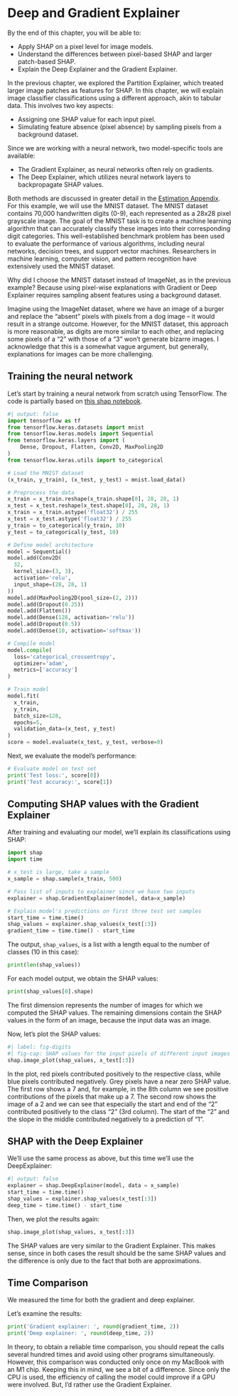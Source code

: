 # Deep and Gradient Explainer {#image-deep-explainer}


::: {.callout-tip appearance="simple"}

By the end of this chapter, you will be able to:

- Apply SHAP on a pixel level for image models.
- Understand the differences between pixel-based SHAP and larger patch-based SHAP.
- Explain the Deep Explainer and the Gradient Explainer.

:::

In the previous chapter, we explored the Partition Explainer, which treated larger image patches as features for SHAP.
In this chapter, we will explain image classifier classifications using a different approach, akin to tabular data.
This involves two key aspects:

- Assigning one SHAP value for each input pixel.
- Simulating feature absence (pixel absence) by sampling pixels from a background dataset.

Since we are working with a neural network, two model-specific tools are available:

- The Gradient Explainer, as neural networks often rely on gradients.
- The Deep Explainer, which utilizes neural network layers to backpropagate SHAP values.

Both methods are discussed in greater detail in the [Estimation Appendix](#estimation).
For this example, we will use the MNIST dataset.
The MNIST dataset contains 70,000 handwritten digits (0-9), each represented as a 28x28 pixel grayscale image.
The goal of the MNIST task is to create a machine learning algorithm that can accurately classify these images into their corresponding digit categories.
This well-established benchmark problem has been used to evaluate the performance of various algorithms, including neural networks, decision trees, and support vector machines.
Researchers in machine learning, computer vision, and pattern recognition have extensively used the MNIST dataset.

Why did I choose the MNIST dataset instead of ImageNet, as in the previous example?
Because using pixel-wise explanations with Gradient or Deep Explainer requires sampling absent features using a background dataset.

Imagine using the ImageNet dataset, where we have an image of a burger and replace the "absent" pixels with pixels from a dog image -- it would result in a strange outcome.
However, for the MNIST dataset, this approach is more reasonable, as digits are more similar to each other, and replacing some pixels of a "2" with those of a "3" won't generate bizarre images.
I acknowledge that this is a somewhat vague argument, but generally, explanations for images can be more challenging.

## Training the neural network

Let's start by training a neural network from scratch using TensorFlow.
The code is partially based on [this shap notebook](https://shap.readthedocs.io/en/latest/example_notebooks/image_examples/image_classification/Multi-input%20Gradient%20Explainer%20MNIST%20Example.html).

```python
#| output: false
import tensorflow as tf
from tensorflow.keras.datasets import mnist
from tensorflow.keras.models import Sequential
from tensorflow.keras.layers import (
    Dense, Dropout, Flatten, Conv2D, MaxPooling2D
)
from tensorflow.keras.utils import to_categorical

# Load the MNIST dataset
(x_train, y_train), (x_test, y_test) = mnist.load_data()

# Preprocess the data
x_train = x_train.reshape(x_train.shape[0], 28, 28, 1)
x_test = x_test.reshape(x_test.shape[0], 28, 28, 1)
x_train = x_train.astype('float32') / 255
x_test = x_test.astype('float32') / 255
y_train = to_categorical(y_train, 10)
y_test = to_categorical(y_test, 10)

# Define model architecture
model = Sequential()
model.add(Conv2D(
  32,
  kernel_size=(3, 3),
  activation='relu',
  input_shape=(28, 28, 1)
))
model.add(MaxPooling2D(pool_size=(2, 2)))
model.add(Dropout(0.25))
model.add(Flatten())
model.add(Dense(128, activation='relu'))
model.add(Dropout(0.5))
model.add(Dense(10, activation='softmax'))

# Compile model
model.compile(
  loss='categorical_crossentropy',
  optimizer='adam',
  metrics=['accuracy']
)

# Train model
model.fit(
  x_train,
  y_train,
  batch_size=128,
  epochs=5,
  validation_data=(x_test, y_test)
)
score = model.evaluate(x_test, y_test, verbose=0)
```

Next, we evaluate the model's performance:

```python
# Evaluate model on test set
print('Test loss:', score[0])
print('Test accuracy:', score[1])
```

## Computing SHAP values with the Gradient Explainer

After training and evaluating our model, we'll explain its classifications using SHAP:

```python
import shap
import time

# x_test is large, take a sample
x_sample = shap.sample(x_train, 500)

# Pass list of inputs to explainer since we have two inputs
explainer = shap.GradientExplainer(model, data=x_sample)

# Explain model's predictions on first three test set samples
start_time = time.time()
shap_values = explainer.shap_values(x_test[:3])
gradient_time = time.time() - start_time
```
The output, `shap_values`, is a list with a length equal to the number of classes (10 in this case):

```python
print(len(shap_values))
```

For each model output, we obtain the SHAP values:

```python
print(shap_values[0].shape)
```

The first dimension represents the number of images for which we computed the SHAP values.
The remaining dimensions contain the SHAP values in the form of an image, because the input data was an image.

Now, let's plot the SHAP values:

```python
#| label: fig-digits
#| fig-cap: SHAP values for the input pixels of different input images (one per row). The first column shows the input image, then each column shows the SHAP values for the classes from 1 to 9. 
shap.image_plot(shap_values, x_test[:3])
```

In the plot, red pixels contributed positively to the respective class, while blue pixels contributed negatively. Grey pixels have a near zero SHAP value.
The first row shows a 7 and, for example, in the 8th column we see positive contributions of the pixels that make up a 7.
The second row shows the image of a  2 and we can see that especially the start and end of the "2" contributed positively to the class "2" (3rd column).
The start of the "2" and the slope in the middle contributed negatively to a prediction of "1".

## SHAP with the Deep Explainer

We'll use the same process as above, but this time we'll use the DeepExplainer:

```python
#| output: false
explainer = shap.DeepExplainer(model, data = x_sample)
start_time = time.time()
shap_values = explainer.shap_values(x_test[:3])
deep_time = time.time() - start_time
```

Then, we plot the results again:

```python
shap.image_plot(shap_values, x_test[:3])
```

The SHAP values are very similar to the Gradient Explainer.
This makes sense, since in both cases the result should be the same SHAP values and the difference is only due to the fact that both are approximations.

## Time Comparison

We measured the time for both the gradient and deep explainer.

Let's examine the results:

```python
print('Gradient explainer: ', round(gradient_time, 2))
print('Deep explainer: ', round(deep_time, 2))
```

In theory, to obtain a reliable time comparison, you should repeat the calls several hundred times and avoid using other programs simultaneously.
However, this comparison was conducted only once on my MacBook with an M1 chip.
Keeping this in mind, we see a bit of a difference.
Since only the CPU is used, the efficiency of calling the model could improve if a GPU were involved.
But, I'd rather use the Gradient Explainer.
